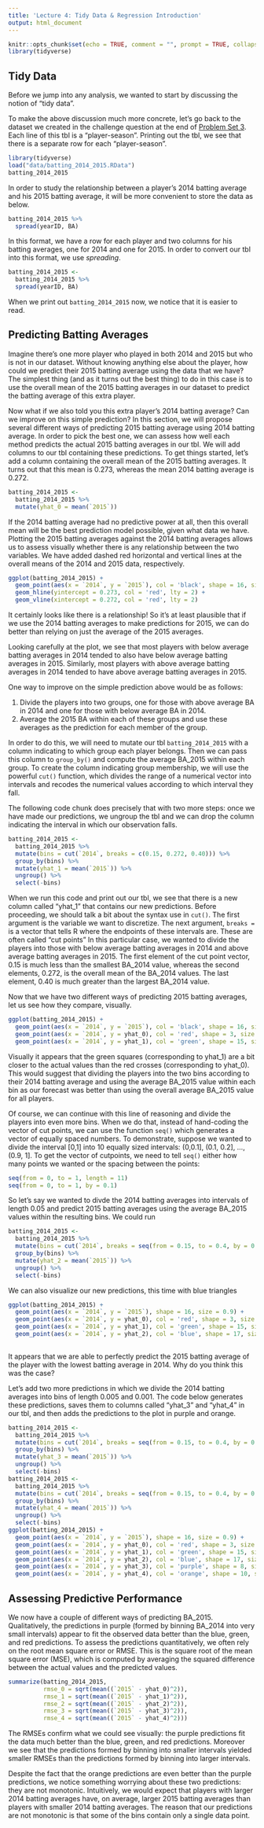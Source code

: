 ```yaml
---
title: 'Lecture 4: Tidy Data & Regression Introduction'
output: html_document
---
```


```r
knitr::opts_chunk$set(echo = TRUE, comment = "", prompt = TRUE, collapse = TRUE, tidy=TRUE)
library(tidyverse)
```

## Tidy Data

Before we jump into any analysis, we wanted to start by discussing the notion of "tidy data".
<!-- Paraphrase some of the stuff in Hadley's article perhaps? -->

To make the above discussion much more concrete, let's go back to the dataset we created in the challenge question at the end of [Problem Set 3](ps3.html).
Each line of this tbl is a "player-season". 
Printing out the tbl, we see that there is a separate row for each "player-season".

```r
library(tidyverse)
load("data/batting_2014_2015.RData")
batting_2014_2015
```

In order to study the relationship between a player's 2014 batting average and his 2015 batting average, it will be more convenient to store the data as below.
```r
batting_2014_2015 %>%
  spread(yearID, BA)
```
In this format, we have a row for each player and two columns for his batting averages, one for 2014 and one for 2015.
In order to convert our tbl into this format, we use *spreading*.
```r
batting_2014_2015 <-
  batting_2014_2015 %>%
  spread(yearID, BA)
```

When we print out `batting_2014_2015` now, we notice that it is easier to read.


## Predicting Batting Averages

Imagine there's one more player who played in both 2014 and 2015 but who is not in our dataset.
Without knowing anything else about the player, how could we predict their 2015 batting average using the data that we have?
The simplest thing (and as it turns out the best thing) to do in this case is to use the overall mean of the 2015 batting averages in our dataset to predict the batting average of this extra player. 

Now what if we also told you this extra player's 2014 batting average? Can we improve on this simple prediction?
In this section, we will propose several different ways of predicting 2015 batting average using 2014 batting average.
In order to pick the best one, we can assess how well each method predicts the actual 2015 batting averages in our tbl. 
We will add columns to our tbl containing these predictions.
To get things started, let's add a column containing the overall mean of the 2015 batting averages.
It turns out that this mean is 0.273, whereas the mean 2014 batting average is 0.272.

```r
batting_2014_2015 <-
  batting_2014_2015 %>% 
  mutate(yhat_0 = mean(`2015`))
```

If the 2014 batting average had no predictive power at all, then this overall mean will be the best prediction model possible, given what data we have.
Plotting the 2015 batting averages against the 2014 batting averages allows us to assess visually whether there is any relationship between the two variables. 
We have added dashed red horizontal and vertical lines at the overall means of the 2014 and 2015 data, respectively.

```r
ggplot(batting_2014_2015) +
  geom_point(aes(x = `2014`, y = `2015`), col = 'black', shape = 16, size = 0.9) +
  geom_hline(yintercept = 0.273, col = 'red', lty = 2) +
  geom_vline(xintercept = 0.272, col = 'red', lty = 2)
```

It certainly looks like there is a relationship!
So it's at least plausible that if we use the 2014 batting averages to make predictions for 2015, we can do better than relying on just the average of the 2015 averages.

Looking carefully at the plot, we see that most players with below average batting averages in 2014 tended to also have below average batting averages in 2015.
Similarly, most players with above average batting averages in 2014 tended to have above average batting averages in 2015. 

One way to improve on the simple prediction above would be as follows:

1. Divide the players into two groups, one for those with above average BA in 2014 and one for those with below average BA in 2014.
2. Average the 2015 BA within each of these groups and use these averages as the prediction for each member of the group.

In order to do this, we will need to mutate our tbl `batting_2014_2015` with a column indicating to which group each player belongs.
Then we can pass this column to `group_by()` and compute the average BA_2015 within each group.
To create the column indicating group membership, we will use the powerful `cut()` function, which divides the range of a numerical vector into intervals and recodes the numerical values according to which interval they fall.

The following code chunk does precisely that with two more steps: once we have made our predictions, we ungroup the tbl and we can drop the column indicating the interval in which our observation falls.

```r
batting_2014_2015 <- 
  batting_2014_2015 %>%
  mutate(bins = cut(`2014`, breaks = c(0.15, 0.272, 0.40))) %>%
  group_by(bins) %>%
  mutate(yhat_1 = mean(`2015`)) %>%
  ungroup() %>%
  select(-bins)
```

When we run this code and print out our tbl, we see that there is a new column called "yhat_1" that contains our new predictions.
Before proceeding, we should talk a bit about the syntax use in `cut()`.
The first argument is the variable we want to discretize.
The next argument, `breaks = ` is a vector that tells R where the endpoints of these intervals are.
These are often called "cut points"
In this particular case, we wanted to divide the players into those with below average batting averages in 2014 and above average batting averages in 2015.
The first element of the cut point vector, 0.15 is much less than the smallest BA_2014 value, whereas the second elements, 0.272, is the overall mean of the BA_2014 values.
The last element, 0.40 is much greater than the largest BA_2014 value.

Now that we have two different ways of predicting 2015 batting averages, let us see how they compare, visually.
```r
ggplot(batting_2014_2015) +
  geom_point(aes(x = `2014`, y = `2015`), col = 'black', shape = 16, size = 0.9) +
  geom_point(aes(x = `2014`, y = yhat_0), col = 'red', shape = 3, size = 0.75) + 
  geom_point(aes(x = `2014`, y = yhat_1), col = 'green', shape = 15, size = 0.75)
```

Visually it appears that the green squares (corresponding to yhat_1) are a bit closer to the actual values than the red crosses (corresponding to yhat_0). 
This would suggest that dividing the players into the two bins according to their 2014 batting average and using the average BA_2015 value within each bin as our forecast was better than using the overall average BA_2015 value for all players.

Of course, we can continue with this line of reasoning and divide the players into even more bins.
When we do that, instead of hand-coding the vector of cut points, we can use the function `seq()` which generates a vector of equally spaced numbers.
To demonstrate, suppose we wanted to divide the interval [0,1] into 10 equally sized intervals: (0,0.1], (0.1, 0.2], ..., (0.9, 1]. 
To get the vector of cutpoints, we need to tell `seq()` either how many points we wanted or the spacing between the points:
```r
seq(from = 0, to = 1, length = 11)
seq(from = 0, to = 1, by = 0.1)
```

So let's say we wanted to divde the 2014 batting averages into intervals of length 0.05 and predict 2015 batting averages using the average BA_2015 values within the resulting bins.
We could run
```r
batting_2014_2015 <- 
  batting_2014_2015 %>%
  mutate(bins = cut(`2014`, breaks = seq(from = 0.15, to = 0.4, by = 0.05))) %>%
  group_by(bins) %>%
  mutate(yhat_2 = mean(`2015`)) %>%
  ungroup() %>%
  select(-bins)
```

We can also visualize our new predictions, this time with blue triangles
```r
ggplot(batting_2014_2015) +
  geom_point(aes(x = `2014`, y = `2015`), shape = 16, size = 0.9) + 
  geom_point(aes(x = `2014`, y = yhat_0), col = 'red', shape = 3, size = 0.75) + 
  geom_point(aes(x = `2014`, y = yhat_1), col = 'green', shape = 15, size = 0.75) +
  geom_point(aes(x = `2014`, y = yhat_2), col = 'blue', shape = 17, size = 0.75)
  
```

It appears that we are able to perfectly predict the 2015 batting average of the player with the lowest batting average in 2014.
Why do you think this was the case?

Let's add two more predictions in which we divide the 2014 batting averages into bins of length 0.005 and 0.001.
The code below generates these predictions, saves them to columns called "yhat_3" and "yhat_4" in our tbl, and then adds the predictions to the plot in purple and orange.
```r
batting_2014_2015 <- 
  batting_2014_2015 %>%
  mutate(bins = cut(`2014`, breaks = seq(from = 0.15, to = 0.4, by = 0.005))) %>%
  group_by(bins) %>%
  mutate(yhat_3 = mean(`2015`)) %>%
  ungroup() %>%
  select(-bins)
batting_2014_2015 <- 
  batting_2014_2015 %>%
  mutate(bins = cut(`2014`, breaks = seq(from = 0.15, to = 0.4, by = 0.001))) %>%
  group_by(bins) %>%
  mutate(yhat_4 = mean(`2015`)) %>%
  ungroup() %>%
  select(-bins)
ggplot(batting_2014_2015) +
  geom_point(aes(x = `2014`, y = `2015`), shape = 16, size = 0.9) + 
  geom_point(aes(x = `2014`, y = yhat_0), col = 'red', shape = 3, size = 0.75) + 
  geom_point(aes(x = `2014`, y = yhat_1), col = 'green', shape = 15, size = 0.75) +
  geom_point(aes(x = `2014`, y = yhat_2), col = 'blue', shape = 17, size = 0.75) + 
  geom_point(aes(x = `2014`, y = yhat_3), col = 'purple', shape = 8, size = 0.75) + 
  geom_point(aes(x = `2014`, y = yhat_4), col = 'orange', shape = 10, size = 0.75)
```

## Assessing Predictive Performance

We now have a couple of different ways of predicting BA_2015.
Qualitatively, the predictions in purple (formed by binning BA_2014 into very small intervals) appear to fit the observed data better than the blue, green, and red predictions.
To assess the predictions quantitatively, we often rely on the root mean square error or RMSE.
This is the square root of the mean square error (MSE), which is computed by averaging the squared difference between the actual values and the predicted values.
```r
summarize(batting_2014_2015, 
          rmse_0 = sqrt(mean((`2015` - yhat_0)^2)),
          rmse_1 = sqrt(mean((`2015` - yhat_1)^2)),
          rmse_2 = sqrt(mean((`2015` - yhat_2)^2)),
          rmse_3 = sqrt(mean((`2015` - yhat_3)^2)),
          rmse_4 = sqrt(mean((`2015` - yhat_4)^2)))
```

The RMSEs confirm what we could see visually: the purple predictions fit the data much better than the blue, green, and red predictions. 
Moreover we see that the predictions formed by binning into smaller intervals yielded smaller RMSEs than the predictions formed by binning into larger intervals.

Despite the fact that the orange predictions are even better than the purple predictions, we notice something worrying about these two predictions: they are not monotonic.
Intuitively, we would expect that players with larger 2014 batting averages have, on average, larger 2015 batting averages than players with smaller 2014 batting averages.
The reason that our predictions are not monotonic is that some of the bins contain only a single data point.